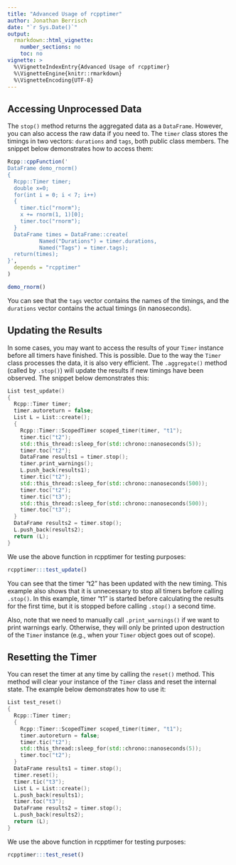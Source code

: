 ```yaml
---
title: "Advanced Usage of rcpptimer"
author: Jonathan Berrisch
date: "`r Sys.Date()`"
output:
  rmarkdown::html_vignette:
    number_sections: no
    toc: no
vignette: >
  %\VignetteIndexEntry{Advanced Usage of rcpptimer}
  %\VignetteEngine{knitr::rmarkdown}
  %\VignetteEncoding{UTF-8}
---
```


## Accessing Unprocessed Data

The `stop()` method returns the aggregated data as a `DataFrame`. However, you can also access the raw data if you need to. The `timer` class stores the timings in two vectors: `durations` and `tags`, both public class members. The snippet below demonstrates how to access them: 

```r
Rcpp::cppFunction('
DataFrame demo_rnorm()
{
  Rcpp::Timer timer;
  double x=0;
  for(int i = 0; i < 7; i++)
  {
    timer.tic("rnorm");
    x += rnorm(1, 1)[0];
    timer.toc("rnorm");
  }
  DataFrame times = DataFrame::create(
          Named("Durations") = timer.durations,
          Named("Tags") = timer.tags);
  return(times);
}',
  depends = "rcpptimer"
)

demo_rnorm()
```

You can see that the `tags` vector contains the names of the timings, and the `durations` vector contains the actual timings (in nanoseconds).

## Updating the Results

In some cases, you may want to access the results of your `Timer` instance before all timers have finished. This is possible. Due to the way the `Timer` class processes the data, it is also very efficient. The `.aggregate()` method (called by `.stop()`) will update the results if new timings have been observed. The snippet below demonstrates this:

```c++
List test_update()
{
  Rcpp::Timer timer;
  timer.autoreturn = false;
  List L = List::create();
  {
    Rcpp::Timer::ScopedTimer scoped_timer(timer, "t1");
    timer.tic("t2");
    std::this_thread::sleep_for(std::chrono::nanoseconds(5));
    timer.toc("t2");
    DataFrame results1 = timer.stop();
    timer.print_warnings();
    L.push_back(results1);
    timer.tic("t2");
    std::this_thread::sleep_for(std::chrono::nanoseconds(500));
    timer.toc("t2");
    timer.tic("t3");
    std::this_thread::sleep_for(std::chrono::nanoseconds(500));
    timer.toc("t3");
  }
  DataFrame results2 = timer.stop();
  L.push_back(results2);
  return (L);
}
```

We use the above function in rcpptimer for testing purposes:

```r
rcpptimer:::test_update()
```

You can see that the timer "t2" has been updated with the new timing. This example also shows that it is unnecessary to stop all timers before calling `.stop()`. In this example, timer "t1" is started before calculating the results for the first time, but it is stopped before calling `.stop()` a second time. 

Also, note that we need to manually call `.print_warnings()` if we want to print warnings early. Otherwise, they will only be printed upon destruction of the `Timer` instance (e.g., when your `Timer` object goes out of scope).

## Resetting the Timer

You can reset the timer at any time by calling the `reset()` method. This method will clear your instance of the `Timer` class and reset the internal state. The example below demonstrates how to use it:

```c++
List test_reset()
{
  Rcpp::Timer timer;
  {
    Rcpp::Timer::ScopedTimer scoped_timer(timer, "t1");
    timer.autoreturn = false;
    timer.tic("t2");
    std::this_thread::sleep_for(std::chrono::nanoseconds(5));
    timer.toc("t2");
  }
  DataFrame results1 = timer.stop();
  timer.reset();
  timer.tic("t3");
  List L = List::create();
  L.push_back(results1);
  timer.toc("t3");
  DataFrame results2 = timer.stop();
  L.push_back(results2);
  return (L);
}
```

We use the above function in rcpptimer for testing purposes:

```r
rcpptimer:::test_reset()
```